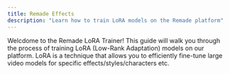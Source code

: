 ```yaml
---
title: Remade Effects
description: "Learn how to train LoRA models on the Remade platform"
---
```


Welcdome to the Remade LoRA Trainer! This guide will walk you through the process of training LoRA (Low-Rank Adaptation) models on our platform. LoRA is a technique that allows you to efficiently fine-tune large video models for specific effects/styles/characters etc.
